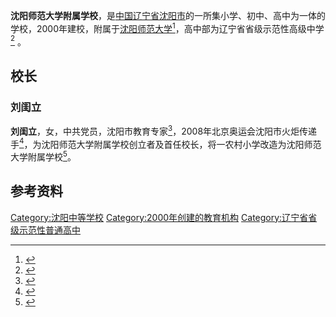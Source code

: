 {{Infobox School
| name           = 沈阳师范大学附属学校
| other_name     = Affiliated School of Shenyang Normal University
| image          = [[File:沈阳师范大学附属学校校旗.jpg|File:沈阳师范大学附属学校校旗.jpg]]
| logo           = [[File:沈阳师范大学附属学校校徽.png|File:沈阳师范大学附属学校校徽.png]]
| motto          = 博爱 博学 求真 求成<ref name=culture>{{cite web|author=沈阳师范大学附属学校|title=沈阳师范大学附属学校|url=http://www.ssdfsxx.com/zhaopin.aspx|accessdate=2012-02-19|archive-date=2015-10-04|archive-url=https://web.archive.org/web/20151004180021/http://www.ssdfsxx.com/zhaopin.aspx|dead-url=yes}}</ref>
| established    = 2000年
| type           = 小学、初中、高中一体私立学校
| religion       = 
| affiliation    = [[沈阳师范大学|沈阳师范大学]]
| district       = 
| grades         = 小学一至六年级、初一至初三、高一至高三
| founder        = 刘闺立
| president      = 
| principal      = 刘闺立
| vice_principal =
| dean           = 
| college        = 
| house          = 
| su             =
| sc             =
| cs             =
| cc             =
| faculty        = 
| staff          = 
| students       = 
| athletics      = 
| conference     = 
| tree           = [[银杏树|银杏树]]
| colors         = [[绿色|绿色]]
| mascot         = 
| magazine       = 
| free_label     = 校花
| free_text      = [[向日葵|向日葵]]
| free_label2    = 
| free_text2     = 
| free_label3    = 
| free_text3     = 
| free_label4    = 
| free_text4     = 
| free_label5    = 
| free_text5     = 
| address        = [[辽宁省|辽宁省]][[沈阳市|沈阳市]][[皇姑区|皇姑区]][[黄河大街|黄河北大街]]253-1
| tel                = (024)86575005
| fax               = 
| mail             = 
| website        = http://www.ssdfsxx.com
}}

'''沈阳师范大学附属学校'''，是[[中国|中国]][[辽宁省|辽宁省]][[沈阳市|沈阳市]]的一所集小学、初中、高中为一体的学校，2000年建校，附属于[[沈阳师范大学|沈阳师范大学]]<ref>{{cite web|author=沈阳师范大学|title=沈阳师范大学-学校概况-附属单位|url=http://www.synu.edu.cn/synucn/p1_07_01.html|accessdate=2012-02-19|archive-url=https://web.archive.org/web/20110705074955/http://www.synu.edu.cn/synucn/p1_07_01.html|archive-date=2011-07-05|dead-url=yes}}</ref>，高中部为辽宁省省级示范性高级中学<ref>{{cite news|author=沈阳招生考试网|title=市级重点高中录取工作结束各校招生录取分数线确定|url=http://www.syzsks.com/11/2011/12630.html|accessdate=2012-02-19|newspaper=沈阳招生考试网|date=2011-07-22|archive-date=2012-01-29|archive-url=https://web.archive.org/web/20120129160941/http://www.syzsks.com/11/2011/12630.html|dead-url=yes}}</ref> 。

== 校长 ==
=== 刘闺立 ===
'''刘闺立'''，女，中共党员，沈阳市教育专家<ref>{{cite news|author=东北新闻网|title=2007年教师节沈阳市受表彰教师(教育工作者)名单|url=http://liaoning.nen.com.cn/77974066106990592/20070908/2306048.shtml|accessdate=2012-02-20|newspaper=东北新闻网|date=2007-09-08|archive-date=2008-12-02|archive-url=https://web.archive.org/web/20081202000101/http://liaoning.nen.com.cn/77974066106990592/20070908/2306048.shtml|dead-url=no}}</ref>，2008年北京奥运会沈阳市火炬传递手<ref>{{cite news|author=辽一网|title=沈阳市火炬手名单|url=http://news.liao1.com/newspage/2008/07/2548964.html|accessdate=2012-02-20|newspaper=辽一新闻|date=2008-07-17|deadurl=yes|archiveurl=https://web.archive.org/web/20120817011455/http://news.liao1.com/newspage/2008/07/2548964.html|archivedate=2012年8月17日|df=}}</ref>，为沈阳师范大学附属学校创立者及首任校长，将一农村小学改造为沈阳师范大学附属学校<ref>{{cite news|author=张杨、韩琳|title=老师， 送您一份真挚祝福|url=http://news.liao1.com/epaper/hscb/html/2011-09/08/content_232761.htm|accessdate=2012-02-20|newspaper=华商晨报|date=2011-09-08}}{{Dead link|date=2018年6月 |bot=InternetArchiveBot |fix-attempted=no }}</ref>。

== 参考资料 ==
{{reflist}}

[[Category:沈阳中等学校|Category:沈阳中等学校]]
[[Category:2000年创建的教育机构|Category:2000年创建的教育机构]]
[[Category:辽宁省省级示范性普通高中|Category:辽宁省省级示范性普通高中]]